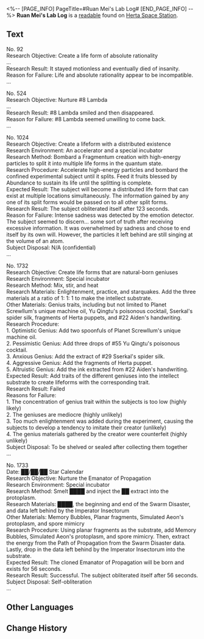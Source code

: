 <%-- [PAGE_INFO]
PageTitle=#Ruan Mei's Lab Log#
[END_PAGE_INFO] --%>
{{Readable Infobox
|id           = 284
|partIds      = 190534
|title        = 
|image        = Item Journal Page.png
|world        = Herta Space Station
|parts        = 1
|author       = <!--to be added-->
|description  = An incomplete lab log. It is a precious record Ruan Mei made during her research.
|part1        = Ruan Mei's Lab Log
|source1      = {{cx|Source missing}}
|characters   = Herta; Ruan Mei; Screwllum; Tayzzyronth; Yu Qingtu
|factions     = 
}}
'''Ruan Mei's Lab Log''' is a [[readable]] found on [[Herta Space Station]].
<!--
==Location==
{{Map Embed|<map name>|<marker id>}}
-->
==Text==
No. 92<br />
Research Objective: Create a life form of absolute rationality<br />
...<br />
Research Result: It stayed motionless and eventually died of insanity.<br />
Reason for Failure: Life and absolute rationality appear to be incompatible.<br />
...

No. 524<br />
Research Objective: Nurture #8 Lambda<br />
...<br />
Research Result: #8 Lambda smiled and then disappeared.<br />
Reason for Failure: #8 Lambda seemed unwilling to come back.<br />
...

No. 1024<br />
Research Objective: Create a lifeform with a distributed existence<br />
Research Environment: An accelerator and a special incubator<br />
Research Method: Bombard a Fragmentum creation with high-energy particles to split it into multiple life forms in the quantum state.<br />
Research Procedure: Accelerate high-energy particles and bombard the confined experimental subject until it splits. Feed it fruits blessed by Abundance to sustain its life until the splitting is complete.<br />
Expected Result: The subject will become a distributed life form that can exist at multiple locations simultaneously. The information gained by any one of its split forms would be passed on to all other split forms.<br />
Research Result: The subject obliterated itself after 123 seconds.<br />
Reason for Failure: Intense sadness was detected by the emotion detector. The subject seemed to discern... some sort of truth after receiving excessive information. It was overwhelmed by sadness and chose to end itself by its own will. However, the particles it left behind are still singing at the volume of an atom.<br />
Subject Disposal: N/A (confidential)<br />
...

No. 1732<br />
Research Objective: Create life forms that are natural-born geniuses<br />
Research Environment: Special incubator<br />
Research Method: Mix, stir, and heat<br />
Research Materials: Enlightenment, practice, and starquakes. Add the three materials at a ratio of 1: 1: 1 to make the intellect substrate.<br />
Other Materials: Genius traits, including but not limited to Planet Screwllum's unique machine oil, Yu Qingtu's poisonous cocktail, Sserkal's spider silk, fragments of Herta puppets, and #22 Aiden's handwriting.<br />
Research Procedure:<br />
1. Optimistic Genius: Add two spoonfuls of Planet Screwllum's unique machine oil.<br />
2. Pessimistic Genius: Add three drops of #55 Yu Qingtu's poisonous cocktail.<br />
3. Anxious Genius: Add the extract of #29 Sserkal's spider silk.<br />
4. Aggressive Genius: Add the fragments of Herta puppet.<br />
5. Altruistic Genius: Add the ink extracted from #22 Aiden's handwriting.<br />
Expected Result: Add traits of the different geniuses into the intellect substrate to create lifeforms with the corresponding trait.<br />
Research Result: Failed<br />
Reasons for Failure:<br />
1. The concentration of genius trait within the subjects is too low (highly likely)<br />
2. The geniuses are mediocre (highly unlikely)<br />
3. Too much enlightenment was added during the experiment, causing the subjects to develop a tendency to imitate their creator (unlikely)<br />
4. The genius materials gathered by the creator were counterfeit (highly unlikely)<br />
Subject Disposal: To be shelved or sealed after collecting them together<br />
...

No. 1733<br />
Date: ██/██/██ Star Calendar<br />
Research Objective: Nurture the Emanator of Propagation<br />
Research Environment: Special incubator<br />
Research Method: Smelt ████ and inject the ██ extract into the protoplasm.<br />
Research Materials: ████, the beginning and end of the Swarm Disaster, and data left behind by the Imperator Insectorum<br />
Other Materials: Memory Bubbles, Planar fragments, Simulated Aeon's protoplasm, and spore mimicry<br />
Research Procedure: Using planar fragments as the substrate, add Memory Bubbles, Simulated Aeon's protoplasm, and spore mimicry. Then, extract the energy from the Path of Propagation from the Swarm Disaster data. Lastly, drop in the data left behind by the Imperator Insectorum into the substrate.<br />
Expected Result: The cloned Emanator of Propagation will be born and exists for 56 seconds.<br />
Research Result: Successful. The subject obliterated itself after 56 seconds.<br />
Subject Disposal: Self-obliteration<br />
...

<!--
==Trivia==
* 
-->
==Other Languages==
{{Other Languages
|en   = Ruan Mei's Lab Log
|zhs  = 阮•梅的实验日志
|zht  = 阮•梅的實驗日誌
|ja   = ルアン・メェイの実験ノート
|ko   = 완•매의 실험 일지
|es   = Registro de laboratorio de Ruan Mei
|fr   = Journal d'expérience de Ruan Mei
|ru   = Лабораторный журнал Жуань Мэй
|th   = บันทึกการทดลองของ Ruan Mei
|vi   = Nhật Ký Thí Nghiệm Của Ruan Mei
|de   = Ruan Meis Laboraufzeichnungen
|id   = Log Eksperimen Ruan Mei
|pt   = Diário de Laboratório de Ruan Mei
}}

==Change History==
{{Change History|1.6}}